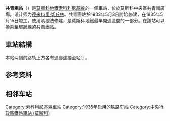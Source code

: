 {{NoteTA |G1=Transport |G2=Railway}}
{{Infobox station 
|name          = 共青團<br />{{lang|ru|Комсомо́льская}}
|type          = [[莫斯科地鐵|莫斯科地鐵]]車站
|image         = File:The Komsomolskaya Line Metro-2.jpg
|image_caption = 
|address       = [[中央行政區_(莫斯科)|中央行政區]]{{link-en|紅村區 (莫斯科)|Krasnoselsky District, Moscow|紅村區}}[[共青團廣場|共青團廣場]]
|borough       = [[莫斯科|莫斯科]]
|country       = [[俄羅斯|俄羅斯]]
|coordinates   = {{coord|55.7753|37.6562|display=inline,title}}
|line          = {{MOSMETRO-bull|1||text=1}}
|other         = '''[[莫斯科列寧格勒車站|列寧格勒車站]]'''<br />'''[[莫斯科雅羅斯拉夫爾車站|雅羅斯拉夫爾車站]]'''<br />'''[[莫斯科喀山車站|喀山車站]]'''<br />'''[[巴士|巴士]]'''：40、с633、т14、т41、н15 <br />'''[[無軌電車|無軌電車]]'''：Т <br />'''[[有軌電車|電車]]'''：7、13、37、50
|structure     = {{link-en|淺層列柱車站|Shallow column station|淺層列柱}}三跨徑車站
|platform      = 1個[[島式月台|島式月台]]
|depth         = {{convert|8|m}}
|levels        = 1層
|tracks        = 2條
|parking       = 無
|bicycle       = 無
|opened        = {{start date and age|1935|05|15}}
|closed        = 
|rebuilt       = 
|ADA           = 
|code          = 006
|owned         = 莫斯科地鐵
|zone          = 
|former        = 
|passengers    = 24,049,485
|pass_year     = 2009
|pass_percent  = 
|pass_system   = 
|mpassengers   = 
|services      = 
|map_type      = Central Moscow
|AlternativeMap= Central Moscow grayscale.png
|map_overlay   = Central Moscow metro lines.svg
|map_caption   = 
|map_state     = collapsed
|route_map     = 
}}
'''共青團站'''（{{lang-rus|Комсомо́льская|Komsomolskaya}}）是[[莫斯科地鐵|莫斯科地鐵]][[索科利尼基線|索科利尼基線]]的一個車站，位於莫斯科中央區共青團廣場。设计师为[[德米特里·切丘林|德米特里·切丘林]]。共青團站於1933年5月3日開始修建，在1935年5月15日竣工，使用明挖法修建，是莫斯科地鐵最早開通區間的一部分。在該站可以換乘至[[環狀線|環狀線]]的[[共青團站_(莫斯科地鐵環狀線)|共青團站]]。

== 車站結構 ==
本站两侧的路轨上方各有通廊连接至站厅。
{{RenderStations|system=MosMetro|
{{RailStStart|北}}
{{RailStLine|1|1|dir=l|{{MOSMETRO-bull|1|text=1}} $$莎拉里耶沃$$・$$文化公园1$$・$$红门$$方向}}
{{RailStPlatform|岛}}
{{RailStLine|2|2|dir=r|{{MOSMETRO-bull|1|text=1}} $$红村$$・$$罗科索夫斯基林荫路$$方向}}
{{RailStEnd|南}}
}}
{{gallery
|width=200
|File:Komsomolskaya-radialnaya (Комсомольская-радиальная) (5229044855).jpg|2站台（{{站|罗科索夫斯基林荫路}}方向）
|File:Комсомольская-радиальная 14.jpg|站台中部的通廊出入口
|File:Комсомольская-радиальная 09.jpg|站台西端
|File:Комсомольская-радиальная 20.jpg|东站厅
|File:Комсомольская-радиальная 03.jpg|环线车站至本站的换乘扶梯
}}

==参考资料==
{{reflist}}

== 相邻车站 ==
{{s-rail-start}}
{{s-rail|title=MosMetro}}
{{s-line new|system=MosMetro|line=1|previous=红村|next=红门}}
{{end box}}

{{索科利尼基線}}

[[Category:索科利尼基線車站|Category:索科利尼基線車站]]
[[Category:1935年启用的铁路车站|Category:1935年启用的铁路车站]]
[[Category:中央行政區鐵路車站_(莫斯科)|Category:中央行政區鐵路車站 (莫斯科)]]
